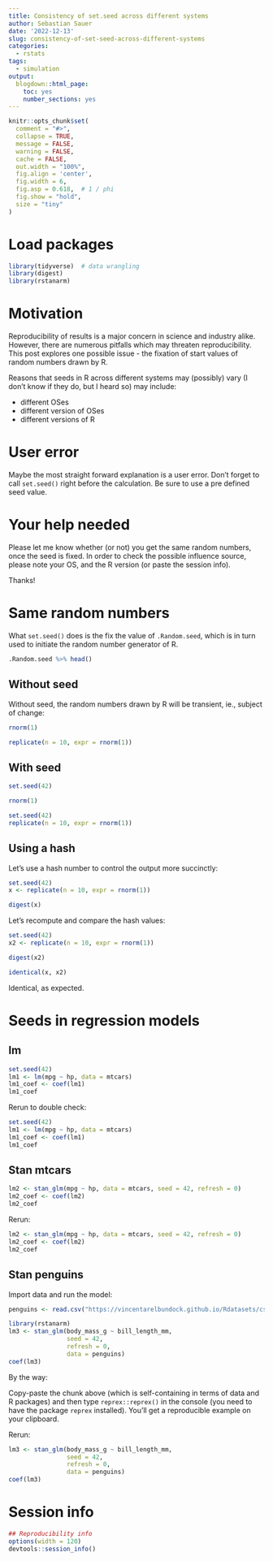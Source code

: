 ```yaml
---
title: Consistency of set.seed across different systems
author: Sebastian Sauer
date: '2022-12-13'
slug: consistency-of-set-seed-across-different-systems
categories:
  - rstats
tags:
  - simulation
output:
  blogdown::html_page:
    toc: yes
    number_sections: yes
---
```




```r
knitr::opts_chunk$set(
  comment = "#>",
  collapse = TRUE,
  message = FALSE,
  warning = FALSE,
  cache = FALSE,
  out.width = "100%",
  fig.align = 'center',
  fig.width = 6,
  fig.asp = 0.618,  # 1 / phi
  fig.show = "hold",
  size = "tiny"
)
```



# Load packages

```r
library(tidyverse)  # data wrangling
library(digest)
library(rstanarm)
```


# Motivation

Reproducibility of results is a major concern in science and industry alike.
However, there are numerous pitfalls which may threaten reproducibility.
This post explores one possible issue - the fixation of start values of random numbers drawn by R.

Reasons that seeds in R across different systems may (possibly) vary (I don't know if they do, but I heard so) may include:

- different OSes
- different version of OSes
- different versions of R


# User error

Maybe the most straight forward explanation is a user error.
Don't forget to call `set.seed()` right  before the calculation.
Be sure to use a pre defined seed value.



# Your help needed

Please let me know whether (or not) you get the same random numbers,
once the seed is fixed.
In order to check the possible influence source,
please note your OS, and the R version (or paste the session info).

Thanks! 




# Same random numbers 

What `set.seed()` does is the fix the value of `.Random.seed`,
which is in turn used to initiate the random number generator of R.

```r
.Random.seed %>% head()
```



## Without seed

Without seed, the random numbers drawn by R will be transient, ie., subject of change:

```r
rnorm(1)
```


```r
replicate(n = 10, expr = rnorm(1))
```


## With seed


```r
set.seed(42)

rnorm(1)
```





```r
set.seed(42)
replicate(n = 10, expr = rnorm(1))
```


## Using a hash 

Let's use a hash number to control the output more succinctly:


```r
set.seed(42)
x <- replicate(n = 10, expr = rnorm(1))

digest(x)
```


Let's recompute and compare the hash values:



```r
set.seed(42)
x2 <- replicate(n = 10, expr = rnorm(1))

digest(x2)
```



```r
identical(x, x2)
```

Identical, as expected.




# Seeds in regression models


## lm

```r
set.seed(42)
lm1 <- lm(mpg ~ hp, data = mtcars)
lm1_coef <- coef(lm1)
lm1_coef
```


Rerun to double check:

```r
set.seed(42)
lm1 <- lm(mpg ~ hp, data = mtcars)
lm1_coef <- coef(lm1)
lm1_coef
```

## Stan mtcars


```r
lm2 <- stan_glm(mpg ~ hp, data = mtcars, seed = 42, refresh = 0)
lm2_coef <- coef(lm2)
lm2_coef
```


Rerun:



```r
lm2 <- stan_glm(mpg ~ hp, data = mtcars, seed = 42, refresh = 0)
lm2_coef <- coef(lm2)
lm2_coef
```


## Stan penguins

Import data and run the model:




```r
penguins <- read.csv("https://vincentarelbundock.github.io/Rdatasets/csv/palmerpenguins/penguins.csv")

library(rstanarm)
lm3 <- stan_glm(body_mass_g ~ bill_length_mm, 
                seed = 42,
                refresh = 0,
                data = penguins)
coef(lm3)
```


By the way: 

Copy-paste the chunk above (which is self-containing in terms of data and R packages) and then type `reprex::reprex()` in the console (you need to have the package  `reprex` installed). You'll get a reproducible example on your clipboard.


Rerun:


```r
lm3 <- stan_glm(body_mass_g ~ bill_length_mm, 
                seed = 42,
                refresh = 0,
                data = penguins)
coef(lm3)
```


# Session info

```r
## Reproducibility info
options(width = 120)
devtools::session_info()
```




